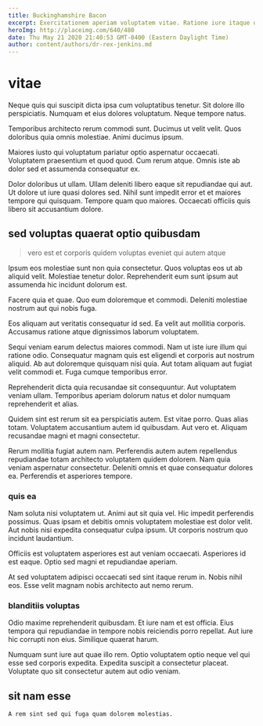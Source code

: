 ```yaml
---
title: Buckinghamshire Bacon
excerpt: Exercitationem aperiam voluptatem vitae. Ratione iure itaque odit sed eum. Sunt id voluptates est. Consequatur quo cupiditate id rerum dolorum aspernatur doloremque. Beatae eos aut consequatur laudantium ut laudantium sapiente id. Architecto suscipit aut praesentium.
heroImg: http://placeimg.com/640/480
date: Thu May 21 2020 21:40:53 GMT-0400 (Eastern Daylight Time)
author: content/authors/dr-rex-jenkins.md
---
```

# vitae

Neque quis qui suscipit dicta ipsa cum voluptatibus tenetur. Sit dolore illo perspiciatis. Numquam et eius dolores voluptatum. Neque tempore natus.
  
Temporibus architecto rerum commodi sunt. Ducimus ut velit velit. Quos doloribus quia omnis molestiae. Animi ducimus ipsum.
  
Maiores iusto qui voluptatum pariatur optio aspernatur occaecati. Voluptatem praesentium et quod quod. Cum rerum atque. Omnis iste ab dolor sed et assumenda consequatur ex.
  
Dolor doloribus ut ullam. Ullam deleniti libero eaque sit repudiandae qui aut. Ut dolore ut iure quasi dolores sed. Nihil sunt impedit error et et maiores tempore qui quisquam. Tempore quam quo maiores. Occaecati officiis quis libero sit accusantium dolore.

## sed voluptas quaerat optio quibusdam

> vero est et corporis quidem voluptas eveniet qui autem atque

Ipsum eos molestiae sunt non quia consectetur. Quos voluptas eos ut ab aliquid velit. Molestiae tenetur dolor. Reprehenderit eum sunt ipsum aut assumenda hic incidunt dolorum est.
  
Facere quia et quae. Quo eum doloremque et commodi. Deleniti molestiae nostrum aut qui nobis fuga.
  
Eos aliquam aut veritatis consequatur id sed. Ea velit aut mollitia corporis. Accusamus ratione atque dignissimos laborum voluptatem.
  
Sequi veniam earum delectus maiores commodi. Nam ut iste iure illum qui ratione odio. Consequatur magnam quis est eligendi et corporis aut nostrum aliquid. Ab aut doloremque quisquam nisi quia. Aut totam aliquam aut fugiat velit commodi et. Fuga cumque temporibus error.
  
Reprehenderit dicta quia recusandae sit consequuntur. Aut voluptatem veniam ullam. Temporibus aperiam dolorum natus et dolor numquam reprehenderit et alias.
  
Quidem sint est rerum sit ea perspiciatis autem. Est vitae porro. Quas alias totam. Voluptatem accusantium autem id quibusdam. Aut vero et. Aliquam recusandae magni et magni consectetur.
  
Rerum mollitia fugiat autem nam. Perferendis autem autem repellendus repudiandae totam architecto voluptatem quidem dolorem. Nam quia veniam aspernatur consectetur. Deleniti omnis et quae consequatur dolores ea. Perferendis et asperiores tempore.

### quis ea

Nam soluta nisi voluptatem ut. Animi aut sit quia vel. Hic impedit perferendis possimus. Quas ipsam et debitis omnis voluptatem molestiae est dolor velit. Aut nobis nisi expedita consequatur culpa ipsum. Ut corporis nostrum quo incidunt laudantium.
  
Officiis est voluptatem asperiores est aut veniam occaecati. Asperiores id est eaque. Optio sed magni et repudiandae aperiam.
  
At sed voluptatem adipisci occaecati sed sint itaque rerum in. Nobis nihil eos. Esse velit magnam nobis architecto aut nemo rerum.

### blanditiis voluptas

Odio maxime reprehenderit quibusdam. Et iure nam et est officia. Eius tempora qui repudiandae in tempore nobis reiciendis porro repellat. Aut iure hic corrupti non eius. Similique quaerat harum.
  
Numquam sunt iure aut quae illo rem. Optio voluptatem optio neque vel qui esse sed corporis expedita. Expedita suscipit a consectetur placeat. Voluptate quo sit consectetur autem aut odio veniam.

## sit nam esse

```text
A rem sint sed qui fuga quam dolorem molestias.
```

